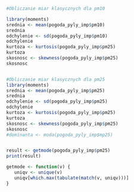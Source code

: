 

```r
#Obliczanie miar klasycznych dla pm10

library(moments)
srednia <- mean(pogoda_pyly_imp$pm10)
srednia
odchylenie <- sd(pogoda_pyly_imp$pm10)
odchylenie 
kurtoza <- kurtosis(pogoda_pyly_imp$pm25)
kurtoza
skosnosc <- skewness(pogoda_pyly_imp$pm25)
skosnosc
```
```r

```


```r
#Obliczanie miar klasycznych dla pm25
library(moments)
srednia <- mean(pogoda_pyly_imp$pm25)
srednia
odchylenie <- sd(pogoda_pyly_imp$pm25)
odchylenie 
kurtoza <- kurtosis(pogoda_pyly_imp$pm25)
kurtoza
skosnosc <- skewness(pogoda_pyly_imp$pm25)
skosnosc
#dominanta <- moda(pogoda_pyly_imp$mp25)


result <- getmode(pogoda_pyly_imp$pm25)
print(result)

getmode <- function(v) {
   uniqv <- unique(v)
   uniqv[which.max(tabulate(match(v, uniqv)))]
}
```



